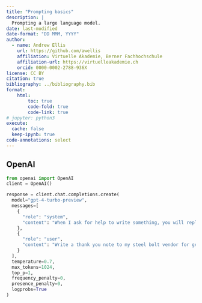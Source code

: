 ```yaml
---
title: "Prompting basics"
description: |
  Prompting a large language model.
date: last-modified
date-format: "DD MMM, YYYY"
author: 
  - name: Andrew Ellis
    url: https://github.com/awellis
    affiliation: Virtuelle Akademie, Berner Fachhochschule
    affiliation-url: https://virtuelleakademie.ch
    orcid: 0000-0002-2788-936X
license: CC BY
citation: true
bibliography: ../bibliography.bib
format:
    html:
        toc: true
        code-fold: true
        code-link: true
# jupyter: python3
execute: 
  cache: false
  keep-ipynb: true
code-annotations: select
---
```



## OpenAI



```python
from openai import OpenAI
client = OpenAI()

response = client.chat.completions.create(
  model="gpt-4-turbo-preview",
  messages=[
    {
      "role": "system",
      "content": "When I ask for help to write something, you will reply with a document that contains at least one joke or playful comment in every paragraph."
    },
    {
      "role": "user",
      "content": "Write a thank you note to my steel bolt vendor for getting the delivery in on time and in short notice. This made it possible for us to deliver an important order."
    }
  ],
  temperature=0.7,
  max_tokens=1024,
  top_p=1,
  frequency_penalty=0,
  presence_penalty=0,
  logprobs=True
)
```